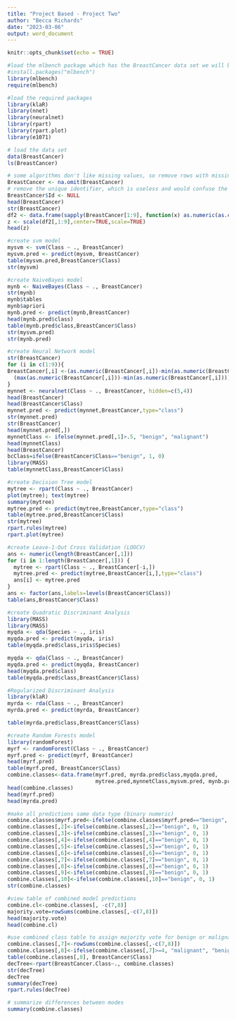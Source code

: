 ---
title: "Project Based - Project Two"
author: "Becca Richards"
date: "2023-03-06"
output: word_document
---

```{r setup, include=FALSE}
knitr::opts_chunk$set(echo = TRUE)
```

```{r}
#load the mlbench package which has the BreastCancer data set we will be using
#install.packages("mlbench")
library(mlbench)
require(mlbench)
```

```{r}
#load the required packages
library(klaR)
library(nnet)
library(neuralnet)
library(rpart)
library(rpart.plot)
library(e1071)
```

```{r}
# load the data set
data(BreastCancer)
ls(BreastCancer)
```

```{r}
# some algorithms don't like missing values, so remove rows with missing values
BreastCancer <- na.omit(BreastCancer) 
# remove the unique identifier, which is useless and would confuse the machine learning algorithms
BreastCancer$Id <- NULL 
head(BreastCancer)
str(BreastCancer)
df2 <- data.frame(sapply(BreastCancer[1:9], function(x) as.numeric(as.character(x))))
z <- scale(df2[,1:9],center=TRUE,scale=TRUE)
head(z)
```

```{r}
#create svm model
mysvm <- svm(Class ~ ., BreastCancer)
mysvm.pred <- predict(mysvm, BreastCancer)
table(mysvm.pred,BreastCancer$Class)
str(mysvm)
```

```{r}
#create NaiveBayes model
mynb <- NaiveBayes(Class ~ ., BreastCancer)
str(mynb)
mynb$tables
mynb$apriori
mynb.pred <- predict(mynb,BreastCancer)
head(mynb.pred$class)
table(mynb.pred$class,BreastCancer$Class)
str(mysvm.pred)
str(mynb.pred)
```

```{r}
#create Neural Network model
str(BreastCancer)
for (i in c(1:9)){
BreastCancer[,i] <-(as.numeric(BreastCancer[,i])-min(as.numeric(BreastCancer[,i]))) /
  (max(as.numeric(BreastCancer[,i]))-min(as.numeric(BreastCancer[,i])))
}
mynnet <- neuralnet(Class ~ ., BreastCancer, hidden=c(5,4))
head(BreastCancer)
head(BreastCancer$Class)
mynnet.pred <- predict(mynnet,BreastCancer,type="class")
str(mynnet.pred)
str(BreastCancer)
head(mynnet.pred[,])
mynnetClass <- ifelse(mynnet.pred[,1]>.5, "benign", "malignant")
head(mynnetClass)
head(BreastCancer)
bcClass=ifelse(BreastCancer$Class=="benign", 1, 0)
library(MASS)
table(mynnetClass,BreastCancer$Class)
```

```{r}
#create Decision Tree model
mytree <- rpart(Class ~ ., BreastCancer)
plot(mytree); text(mytree) 
summary(mytree)
mytree.pred <- predict(mytree,BreastCancer,type="class")
table(mytree.pred,BreastCancer$Class)
str(mytree)
rpart.rules(mytree)
rpart.plot(mytree)
```

```{r}
#create Leave-1-Out Cross Validation (LOOCV)
ans <- numeric(length(BreastCancer[,1]))
for (i in 1:length(BreastCancer[,1])) {
  mytree <- rpart(Class ~ ., BreastCancer[-i,])
  mytree.pred <- predict(mytree,BreastCancer[i,],type="class")
  ans[i] <- mytree.pred
}
ans <- factor(ans,labels=levels(BreastCancer$Class))
table(ans,BreastCancer$Class)
```

```{r}
#create Quadratic Discriminant Analysis
library(MASS)
library(MASS)
myqda <- qda(Species ~ ., iris)
myqda.pred <- predict(myqda, iris)
table(myqda.pred$class,iris$Species)

myqda <- qda(Class ~ ., BreastCancer)
myqda.pred <- predict(myqda, BreastCancer)
head(myqda.pred$class)
table(myqda.pred$class,BreastCancer$Class)
```

```{r}
#Regularized Discriminant Analysis
library(klaR)
myrda <- rda(Class ~ ., BreastCancer)
myrda.pred <- predict(myrda, BreastCancer)

table(myrda.pred$class,BreastCancer$Class)
```

```{r}
#create Random Forests model
library(randomForest)
myrf <- randomForest(Class ~ ., BreastCancer)
myrf.pred <- predict(myrf, BreastCancer)
head(myrf.pred)
table(myrf.pred, BreastCancer$Class)
combine.classes<-data.frame(myrf.pred, myrda.pred$class,myqda.pred, 
                            mytree.pred,mynnetClass,mysvm.pred, mynb.pred$class, BreastCancer$Class)
head(combine.classes)
head(myrf.pred)
head(myrda.pred)
```

```{r}
#make all predictions same data type (binary numeric)
combine.classes$myrf.pred<-ifelse(combine.classes$myrf.pred=="benign", 0, 1)
combine.classes[,2]<-ifelse(combine.classes[,2]=="benign", 0, 1)
combine.classes[,3]<-ifelse(combine.classes[,3]=="benign", 0, 1)
combine.classes[,4]<-ifelse(combine.classes[,4]=="benign", 0, 1)
combine.classes[,5]<-ifelse(combine.classes[,5]=="benign", 0, 1)
combine.classes[,6]<-ifelse(combine.classes[,6]=="benign", 0, 1)
combine.classes[,7]<-ifelse(combine.classes[,7]=="benign", 0, 1)
combine.classes[,8]<-ifelse(combine.classes[,8]=="benign", 0, 1)
combine.classes[,9]<-ifelse(combine.classes[,9]=="benign", 0, 1)
combine.classes[,10]<-ifelse(combine.classes[,10]=="benign", 0, 1)
str(combine.classes)
```

```{r}
#view table of combined model predictions
combine.cl<-combine.classes[, -c(7,8)]
majority.vote=rowSums(combine.classes[,-c(7,8)])
head(majority.vote)
head(combine.cl)
```

```{r}
#use combined class table to assign majority vote for benign or malignant
combine.classes[,7]<-rowSums(combine.classes[,-c(7,8)])
combine.classes[,8]<-ifelse(combine.classes[,7]>=4, "malignant", "benign")
table(combine.classes[,8], BreastCancer$Class)
decTree<-rpart(BreastCancer.Class~., combine.classes)
str(decTree)
decTree
summary(decTree)
rpart.rules(decTree)
```

```{r}
# summarize differences between modes
summary(combine.classes)
```










